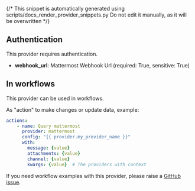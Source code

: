 {/* This snippet is automatically generated using scripts/docs_render_provider_snippets.py 
Do not edit it manually, as it will be overwritten */}

## Authentication
This provider requires authentication.
- **webhook_url**: Mattermost Webhook Url (required: True, sensitive: True)


## In workflows

This provider can be used in workflows.



As "action" to make changes or update data, example:
```yaml
actions:
    - name: Query mattermost
      provider: mattermost
      config: "{{ provider.my_provider_name }}"
      with:
        message: {value}  
        attachments: {value}  
        channel: {value}  
        kwargs: {value}  # The providers with context
```




If you need workflow examples with this provider, please raise a [GitHub issue](https://github.com/keephq/keep/issues).
